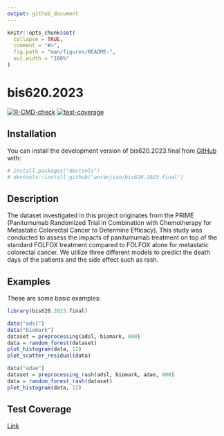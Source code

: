 ```yaml
---
output: github_document
---
```


<!-- README.md is generated from README.Rmd. Please edit that file -->

```r
knitr::opts_chunk$set(
  collapse = TRUE,
  comment = "#>",
  fig.path = "man/figures/README-",
  out.width = "100%"
)
```

# bis620.2023

<!-- badges: start -->
[![R-CMD-check](https://github.com/anranjiao/bis620.2023.final/actions/workflows/R-CMD-check.yaml/badge.svg)](https://github.com/anranjiao/bis620.2023.final/actions/workflows/R-CMD-check.yaml)
[![test-coverage](https://github.com/anranjiao/bis620.2023.final/actions/workflows/test-coverage.yaml/badge.svg)](https://github.com/anranjiao/bis620.2023.final/actions/workflows/test-coverage.yaml)
<!-- badges: end -->

## Installation

You can install the development version of bis620.2023.final from [GitHub](https://github.com/) with:

``` r
# install.packages("devtools")
# devtools::install_github("anranjiao/bis620.2023.final")
```

## Description

The dataset investigated in this project originates from the PRIME (Panitumumab Randomized Trial in Combination with Chemotherapy for Metastatic Colorectal Cancer to Determine Efficacy). This study was conducted to assess the impacts of panitumumab treatment on top of the standard FOLFOX treatment compared to FOLFOX alone for metastatic colorectal cancer. We utilize three different models to predict the death days of the patients and the side effect such as rash.

## Examples

These are some basic examples:

```r
library(bis620.2023.final)

data("adsl")
data("biomark")
dataset = preprocessing(adsl, biomark, 600)
data = random_forest(dataset)
plot_histogram(data, 12)
plot_scatter_residual(data)

data("adae")
dataset = preprocessing_rash(adsl, biomark, adae, 800)
data = random_forest_rash(dataset)
plot_histogram(data, 12)
```

## Test Coverage

[Link](https://github.com/anranjiao/bis620.2023.final/actions/runs/7280401561)
